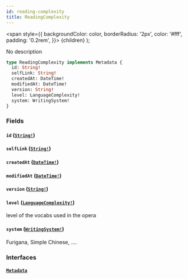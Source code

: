 ```yaml
---
id: reading-complexity
title: ReadingComplexity
---
```


<span
style={{
      backgroundColor: color,
      borderRadius: '2px',
      color: '#fff',
      padding: '0.2rem',
    }}>
{children}
</span>
);

No description

```graphql
type ReadingComplexity implements Metadata {
  id: String!
  selfLink: String!
  createdAt: DateTime!
  modifiedAt: DateTime!
  version: String!
  level: LanguageComplexity!
  system: WritingSystem!
}
```

### Fields

#### `id` ([`String!`](/docs/schema/scalars/string))

#### `selfLink` ([`String!`](/docs/schema/scalars/string))

#### `createdAt` ([`DateTime!`](/docs/schema/scalars/date-time))

#### `modifiedAt` ([`DateTime!`](/docs/schema/scalars/date-time))

#### `version` ([`String!`](/docs/schema/scalars/string))

#### `level` ([`LanguageComplexity!`](/docs/schema/enums/language-complexity))

level of the vocabs used in the opera

#### `system` ([`WritingSystem!`](/docs/schema/enums/writing-system))

Furigana, Simple Chinese, ....

### Interfaces

#### [`Metadata`](/docs/schema/interfaces/metadata)
